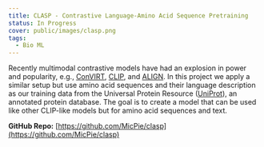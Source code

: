 ```yaml
---
title: CLASP - Contrastive Language-Amino Acid Sequence Pretraining
status: In Progress
cover: public/images/clasp.png
tags:
  - Bio ML
---
```


Recently multimodal contrastive models have had an explosion in power and popularity, e.g., [ConVIRT](https://arxiv.org/abs/2010.00747), [CLIP](https://openai.com/blog/clip/), and [ALIGN](https://arxiv.org/abs/2102.05918). In this project we apply a similar setup but use amino acid sequences and their language description as our training data from the Universal Protein Resource ([UniProt](https://www.uniprot.org/)), an annotated protein database. The goal is to create a model that can be used like other CLIP-like models but for amino acid sequences and text.

**GitHub Repo:** [https://github.com/MicPie/clasp](https://github.com/MicPie/clasp)
